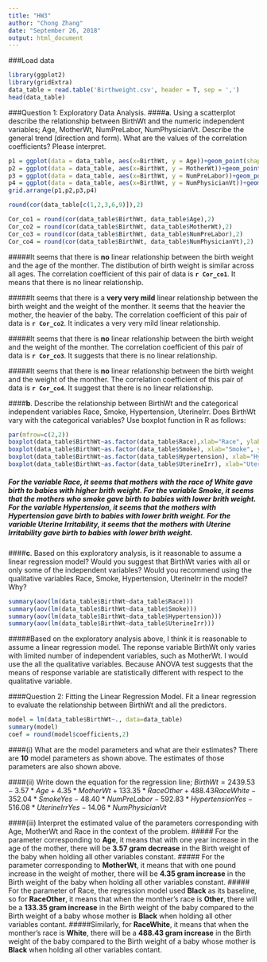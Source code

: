 ```yaml
---
title: "HW3"
author: "Chong Zhang"
date: "September 26, 2018"
output: html_document
---
```


###Load data
```r
library(ggplot2)
library(gridExtra)
data_table = read.table('Birthweight.csv', header = T, sep = ',')
head(data_table)
```
###Question 1: Exploratory Data Analysis.
####**a**. Using a scatterplot describe the relationship between BirthWt and the numeric independent variables; Age, MotherWt, NumPreLabor, NumPhysicianVt. Describe the general trend (direction and form). What are the values of the correlation coefficients? Please interpret.

```r
p1 = ggplot(data = data_table, aes(x=BirthWt, y = Age))+geom_point(shape=1)+geom_smooth(method = 'lm')+xlab('Birth Weight')+ylab('Age of mother')+theme(axis.title = element_text(size=12))
p2 = ggplot(data = data_table, aes(x=BirthWt, y = MotherWt))+geom_point(shape=1)+geom_smooth(method = 'lm')+xlab('Birth Weight')+ylab('Weight of mother')+theme(axis.title = element_text(size=12))
p3 = ggplot(data = data_table, aes(x=BirthWt, y = NumPreLabor))+geom_point(shape=1)+geom_smooth(method = 'lm')+xlab('Birth Weight')+ylab('Number of pre-labor')+theme(axis.title = element_text(size=12))
p4 = ggplot(data = data_table, aes(x=BirthWt, y = NumPhysicianVt))+geom_point(shape=1)+geom_smooth(method = 'lm')+xlab('Birth Weight')+ylab('Number of Physician Visit')+theme(axis.title = element_text(size=12))
grid.arrange(p1,p2,p3,p4)

round(cor(data_table[c(1,2,3,6,9)]),2)

Cor_co1 = round(cor(data_table$BirthWt, data_table$Age),2)
Cor_co2 = round(cor(data_table$BirthWt, data_table$MotherWt),2)
Cor_co3 = round(cor(data_table$BirthWt, data_table$NumPreLabor),2)
Cor_co4 = round(cor(data_table$BirthWt, data_table$NumPhysicianVt),2)
```
#####It seems that there is **no** linear relationship between the birth weight and the age of the monther. The distibution of birth weight is similar across all ages.  The correlation coefficient of this pair of data is **```r Cor_co1```**. It means that there is no linear relationship.

#####It seems that there is a **very very mild** linear relationship between the birth weight and the weight of the monther. It seems that the heavier the mother, the heavier of the baby. The correlation coefficient of this pair of data is **```r Cor_co2```**. It indicates a very very mild linear relationship.

#####It seems that there is **no** linear relationship between the birth weight and the weight of the monther. The correlation coefficient of this pair of data is **```r Cor_co3```**. It suggests that there is no linear relationship.

#####It seems that there is **no** linear relationship between the birth weight and the weight of the monther. The correlation coefficient of this pair of data is **```r Cor_co4```**. It suggest that there is no linear relationship.


####**b**. Describe the relationship between BirthWt and the categorical independent variables Race, Smoke, Hypertension, UterineIrr. Does BirthWt vary with the categorical variables? Use boxplot function in R as follows:
```r
par(mfrow=c(2,2))
boxplot(data_table$BirthWt~as.factor(data_table$Race),xlab="Race", ylab='BirthWeight')
boxplot(data_table$BirthWt~as.factor(data_table$Smoke), xlab="Smoke", ylab="BirthWt")
boxplot(data_table$BirthWt~as.factor(data_table$Hypertension), xlab="Hypertension", ylab="BirthWt")
boxplot(data_table$BirthWt~as.factor(data_table$UterineIrr), xlab="Uterine Irritability", ylab="BirthWt")

```

##### For the variable **Race**, it seems that mothers with the race of **White** gave birth to babies with higher brith weight. For the variable **Smoke**, it seems that the mothers who **smoke** gave birth to babies with lower brith weight. For the variable **Hypertension**, it seems that the mothers with **Hypertension** gave birth to babies with lower brith weight. For the variable **Uterine Irritability**, it seems that the mothers with **Uterine Irritability** gave birth to babies with lower brith weight. 


####**c**. Based on this exploratory analysis, is it reasonable to assume a linear regression model? Would you suggest that BirthWt varies with all or only some of the independent variables? Would you recommend using the qualitative variables Race, Smoke, Hypertension, UterineIrr in the model? Why?
```r
summary(aov(lm(data_table$BirthWt~data_table$Race)))
summary(aov(lm(data_table$BirthWt~data_table$Smoke)))
summary(aov(lm(data_table$BirthWt~data_table$Hypertension)))
summary(aov(lm(data_table$BirthWt~data_table$UterineIrr)))
```
#####Based on the exploratory analysis above, I think it is reasonable to assume a linear regression model. The reponse variable BirthWt only varies with limited number of independent variables, such as MotherWt. I would use the all the qualitative variables. Because ANOVA test suggests that the means of response variable are statistically different with respect to the qualitative variable.

####Question 2: Fitting the Linear Regression Model.
Fit a linear regression to evaluate the relationship between BirthWt and all the predictors.
```r
model = lm(data_table$BirthWt~., data=data_table)
summary(model)
coef = round(model$coefficients,2)
```

####(i) What are the model parameters and what are their estimates?
There are **10** model parameters as shown above. The estimates of those parameters are also shown above.

####(ii) Write down the equation for the regression line;
$BirthWt = 2439.53-3.57*Age+4.35*MotherWt+133.35*RaceOther+488.43RaceWhite-352.04{*}SmokeYes-48.40*NumPreLabor-592.83*HypertensionYes-516.08*UterineIrrYes-14.06*NumPhysicianVt$

####(iii) Interpret the estimated value of the parameters corresponding with Age, MotherWt and Race in the context of the problem.
##### For the parameter corresponding to **Age**, it means that with one year increase in the age of the mother, there will be **3.57 gram decrease** in the Birth weight of the baby when holding all other variables constant.
##### For the parameter corresponding to **MotherWt**, it means that with one pound increase in the weight of mother, there will be **4.35 gram increase** in the Birth weight of the baby when holding all other variables constant.
##### For the parameter of Race, the regression model used **Black** as its baseline, so for **RaceOther**, it means that when the monther's race is **Other**, there will be a **133.35 gram increase** in the Birth weight of the baby compared to the Birth weight of a baby whose mother is **Black** when holding all other variables contant.
#####Similarly, for **RaceWhite**, it means that when the monther's race is **White**, there will be a **488.43 gram increase** in the Birth weight of the baby compared to the Birth weight of a baby whose mother is **Black** when holding all other variables contant.
